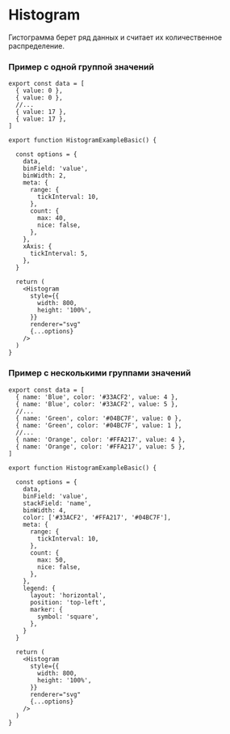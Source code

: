 

# Histogram

<RemadeInfo
    commponentName="Histogram"
    apiUrl="https://g2plot.antv.vision/en/docs/api/plots/histogram"
/>

Гистограмма берет ряд данных и считает их количественное распределение.

### Пример с одной группой значений

```tsx
export const data = [
  { value: 0 },
  { value: 0 },
  //...
  { value: 17 },
  { value: 17 },
]

export function HistogramExampleBasic() {

  const options = {
    data,
    binField: 'value',
    binWidth: 2,
    meta: {
      range: {
        tickInterval: 10,
      },
      count: {
        max: 40,
        nice: false,
      },
    },
    xAxis: {
      tickInterval: 5,
    },
  }

  return (
    <Histogram
      style={{
        width: 800,
        height: '100%',
      }}
      renderer="svg"
      {...options}
    />
  )
}
```

<HistogramExampleBasic/>

### Пример с несколькими группами значений

```tsx
export const data = [
  { name: 'Blue', color: '#33ACF2', value: 4 },
  { name: 'Blue', color: '#33ACF2', value: 5 },
  //...
  { name: 'Green', color: '#04BC7F', value: 0 },
  { name: 'Green', color: '#04BC7F', value: 1 },
  //...
  { name: 'Orange', color: '#FFA217', value: 4 },
  { name: 'Orange', color: '#FFA217', value: 5 },
]

export function HistogramExampleBasic() {

  const options = {
    data,
    binField: 'value',
    stackField: 'name',
    binWidth: 4,
    color: ['#33ACF2', '#FFA217', '#04BC7F'],
    meta: {
      range: {
        tickInterval: 10,
      },
      count: {
        max: 50,
        nice: false,
      },
    },
    legend: {
      layout: 'horizontal',
      position: 'top-left',
      marker: {
        symbol: 'square',
      },
    }
  }

  return (
    <Histogram
      style={{
        width: 800,
        height: '100%',
      }}
      renderer="svg"
      {...options}
    />
  )
}
```

<HistogramExampleStacked/>
